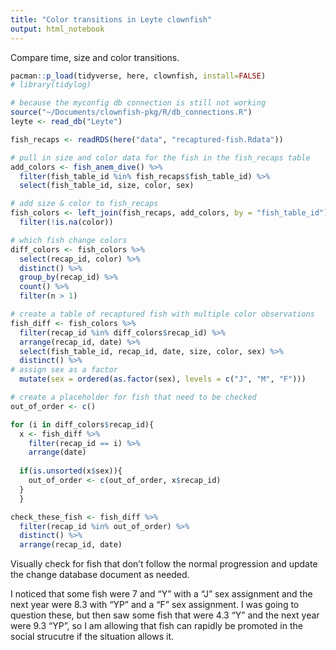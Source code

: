 ```yaml
---
title: "Color transitions in Leyte clownfish"
output: html_notebook
---
```

Compare time, size and color transitions.

```r
pacman::p_load(tidyverse, here, clownfish, install=FALSE)
# library(tidylog)

# because the myconfig db connection is still not working
source("~/Documents/clownfish-pkg/R/db_connections.R")
leyte <- read_db("Leyte")

fish_recaps <- readRDS(here("data", "recaptured-fish.Rdata"))
```


```r
# pull in size and color data for the fish in the fish_recaps table
add_colors <- fish_anem_dive() %>% 
  filter(fish_table_id %in% fish_recaps$fish_table_id) %>% 
  select(fish_table_id, size, color, sex)

# add size & color to fish_recaps
fish_colors <- left_join(fish_recaps, add_colors, by = "fish_table_id") %>% 
  filter(!is.na(color))

# which fish change colors
diff_colors <- fish_colors %>% 
  select(recap_id, color) %>% 
  distinct() %>% 
  group_by(recap_id) %>%
  count() %>% 
  filter(n > 1)

# create a table of recaptured fish with multiple color observations
fish_diff <- fish_colors %>% 
  filter(recap_id %in% diff_colors$recap_id) %>% 
  arrange(recap_id, date) %>% 
  select(fish_table_id, recap_id, date, size, color, sex) %>% 
  distinct() %>% 
# assign sex as a factor
  mutate(sex = ordered(as.factor(sex), levels = c("J", "M", "F")))

# create a placeholder for fish that need to be checked
out_of_order <- c()

for (i in diff_colors$recap_id){
  x <- fish_diff %>% 
    filter(recap_id == i) %>% 
    arrange(date)
  
  if(is.unsorted(x$sex)){
    out_of_order <- c(out_of_order, x$recap_id)
  }
  }

check_these_fish <- fish_diff %>% 
  filter(recap_id %in% out_of_order) %>% 
  distinct() %>% 
  arrange(recap_id, date)


```
Visually check for fish that don't follow the normal progression and update the change database document as needed.  

I noticed that some fish were 7 and "Y" with a "J" sex assignment and the next year were 8.3 with "YP" and a "F" sex assignment.  I was going to question these, but then saw some fish that were 4.3 "Y" and the next year were 9.3 "YP", so I am allowing that fish can rapidly be promoted in the social strucutre if the situation allows it.
